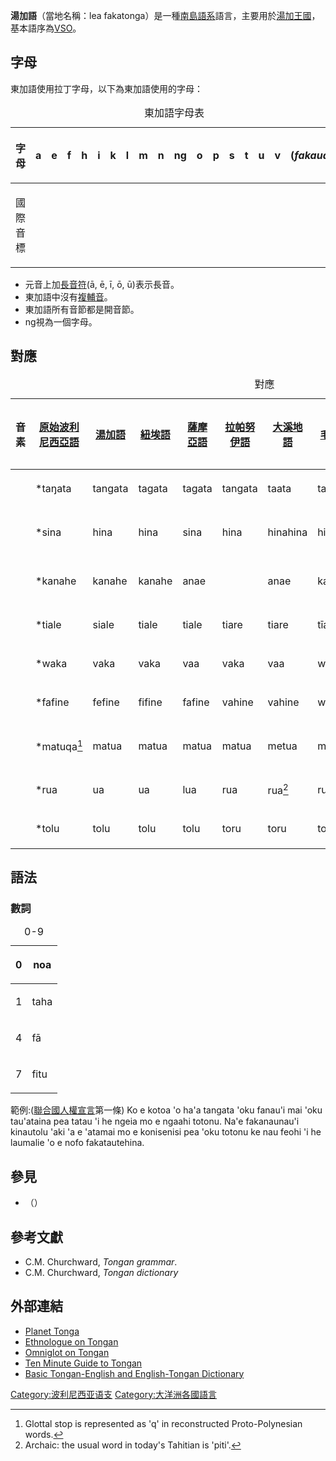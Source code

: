 {{noteTA
|T=zh-hans:汤加语;zh-hk:湯加語;zh-tw:東加語;
|1=zh-hans:汤加语;zh-hk:湯加語;zh-tw:東加語;
|2=zh-hans:汤加;zh-hk:湯加;zh-tw:東加;
}}

{{otheruses}}

{{Infobox language
| name        = 東加語
| nativename  = lea faka-Tonga
| states      = {{TON}}<br>{{ASA}}<br>{{AUS}}<br>{{CAN}}<br>{{FIJ}}<br>{{NZL}}<br>{{NIU}}<br>{{USA}}<br>{{VAN}}
| speakers    = 105,319人
| familycolor = Austronesian
| fam1        = [[南島語系|南島語系]]
| fam2        = [[马来-波利尼西亚语族|马来-波利尼西亚语族]]
| fam3        = [[大洋洲語群|大洋洲語群]]
| fam4       = [[玻里尼西亞語|玻里尼西亞語]]
| fam5       = 東加語支
| nation      = {{TON}}
| iso1        = to
| iso2        = ton
| iso3        = ton
<!-- 過時參數 | SIL         = TOV -->
}}

'''湯加語'''（當地名稱：lea fakatonga）是一種[[南島語系|南島語系]]語言，主要用於[[湯加王國|湯加王國]]，基本語序為[[谓主宾结构|VSO]]。

== 字母 ==
東加語使用拉丁字母，以下為東加語使用的字母：

{| class="wikitable"
|+ 東加語字母表
! 字母
| '''a'''
| '''e'''
| '''f'''
| '''h'''
| '''i'''
| '''k'''
| '''l'''
| '''m'''
| '''n'''
| '''ng'''
| '''o'''
| '''p'''
| '''s'''
| '''t'''
| '''u'''
| '''v'''
| '''{{okina}}''' (''fakau{{okina}}a'')
|-
! 國際音標
| {{IPA|/a/}}
| {{IPA|/e/}} 
| {{IPA|/f/}}
| {{IPA|/h/}}
| {{IPA|/i/}}
| {{IPA|/k/}}
| {{IPA|/l/}}
| {{IPA|/m/}}
| {{IPA|/n/}}
| {{IPA|/ŋ/}}
| {{IPA|/o/}}
| {{IPA|/p/}}
| {{IPA|/s/}}
| {{IPA|/t/}}
| {{IPA|/u/}}
| {{IPA|/v/}}
| {{IPA|/ʔ/}}
|}
*元音上加[[長音符|長音符]](ā, ē, ī, ō, ū)表示長音。
*東加語中沒有[[複輔音|複輔音]]。
*東加語所有音節都是開音節。
*ng視為一個字母。

== 對應 ==

{| class="wikitable"
|+ 對應
|-
! 音素 
! [[原始波利尼西亞語|原始波利尼西亞語]] 
! [[湯加語|湯加語]]
! [[紐埃語|紐埃語]] 
! [[薩摩亞語|薩摩亞語]] 
! [[拉帕努伊語|拉帕努伊語]] 
! [[大溪地語|大溪地語]] 
! [[毛利語|毛利語]] 
! [[庫克群島毛利語|庫克群島毛利語]] 
! [[夏威夷語|夏威夷語]] 
! [[英語|英語]] 
! [[漢語|漢語]] 
|-
|{{IPA|/ŋ/}}
|*taŋata
|tangata
|tagata
|tagata
|tangata
|ta{{okina}}ata
|tangata
|tangata
|kanaka
|person
|人
|-
|{{IPA|/s/}}
|*sina
|hina
|hina
|sina
|hina
|hinahina
|hina
|{{okina}}ina
|hina
|grey-haired
|顠
|-
|{{IPA|/h/}}
|*kanahe
|kanahe
|kanahe
|{{okina}}anae
|
|{{okina}}anae
|kanae
|kanae
|{{okina}}anae
|[[mullet_(fish)|mullet (fish)]]
|鯔
|-
|{{IPA|/ti/}}
|*tiale
|siale
|tiale
|tiale
|tiare
|tiare
|tīare
|tiare
|kiele
|[[gardenia|gardenia]]
|梔
|-
|{{IPA|/k/}}
|*waka
|vaka
|vaka
|va{{okina}}a
|vaka
|va{{okina}}a
|waka
|vaka
|wa{{okina}}a
|canoe
|舟
|-
|{{IPA|/f/}}
|*fafine
|fefine
|fifine
|fafine
|vahine
|vahine
|wahine
|va{{okina}}ine
|wahine
|woman
|女
|-
|{{IPA|/ʔ/}}
|*matuqa<ref>Glottal stop is represented as 'q' in reconstructed Proto-Polynesian words.</ref>
|matu{{okina}}a
|matua
|matua
|matu{{okina}}a
|metua
|matua
|metua, matua
|makua
|parent
|親
|-
|{{IPA|/r/}}
|*rua
|ua
|ua
|lua
|rua
|rua<ref>Archaic: the usual word in today's Tahitian is 'piti'.</ref>
|rua
|rua
|{{okina}}elua
|two
|二
|-
|{{IPA|/l/}}
|*tolu
|tolu
|tolu
|tolu
|toru
|toru
|toru
|toru
|{{okina}}ekolu
|three
|三
|}

== 語法 ==
=== 數詞 ===
{| class="wikitable" style="text-align:center"
|+ 0-9
! 0
| colspan="5" | noa
|-
! 1
| taha
! 2
| ua
! 3
| tolu
|-
! 4
| fā
! 5
| nima
! 6
| ono
|-
! 7
| fitu
! 8
| valu
! 9
| hiva
|}


範例:([[聯合國|聯合國]][[人權宣言|人權宣言]]第一條)
Ko e kotoa 'o ha'a tangata 'oku fanau'i mai 'oku tau'ataina pea tatau 'i he ngeia mo e ngaahi totonu. Na'e fakanaunau'i kinautolu 'aki 'a e 'atamai mo e konisenisi pea 'oku totonu ke nau feohi 'i he laumalie 'o e nofo fakatautehina.

== 參見 ==
*{{tsl|en|Niuafo'ou language|紐阿富歐語}}（{{Lang|en|Niuafo'ou language}}）

== 參考文獻 ==
{{refbegin}}
*C.M. Churchward, ''Tongan grammar''. {{ISBN|0-908717-05-9}}
*C.M. Churchward, ''Tongan dictionary''
{{refend}}

== 外部連結 ==
{{InterWiki|code=to}}
{{refbegin}}
*[http://www.planet-tonga.com Planet Tonga] {{Wayback|url=http://www.planet-tonga.com/ |date=20200809132153 }}
*[http://www.ethnologue.com/show_language.asp?code=ton Ethnologue on Tongan] {{WebCite|url=https://www.webcitation.org/6HZeZ5uVI?url=http://www.ethnologue.com/language/ton |date=20130622203413 |dateformat=iso }}
*[http://www.omniglot.com/writing/tongan.htm Omniglot on Tongan] {{Wayback|url=http://www.omniglot.com/writing/tongan.htm |date=20081217174410 }}
*[https://web.archive.org/web/20010417032259/http://loseli.tripod.com/lingo.html Ten Minute Guide to Tongan]
*[https://web.archive.org/web/20081005211535/http://www.brookvale-p.schools.nsw.edu.au/PROJECTS/Dictionary/Main_Menu.html Basic Tongan-English and English-Tongan Dictionary]
{{refend}}

{{Languages of Oceania}}

{{Authority control}}
[[Category:波利尼西亚语支|Category:波利尼西亚语支]]
[[Category:大洋洲各國語言|Category:大洋洲各國語言]]